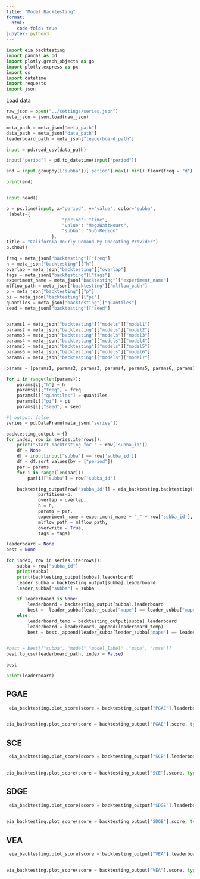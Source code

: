 ```yaml
---
title: "Model Backtesting"
format:
  html:
    code-fold: true
jupyter: python3
---
```



```python
import eia_backtesting
import pandas as pd
import plotly.graph_objects as go
import plotly.express as px
import os
import datetime
import requests
import json
```


Load data

```python
raw_json = open("../settings/series.json")
meta_json = json.load(raw_json)

meta_path = meta_json["meta_path"]
data_path = meta_json["data_path"]
leaderboard_path = meta_json["leaderboard_path"]

input = pd.read_csv(data_path)

input["period"] = pd.to_datetime(input["period"])

end = input.groupby(['subba'])['period'].max().min().floor(freq = "d") - datetime.timedelta(hours = 1)

print(end)


input.head()
```



```python
p = px.line(input, x="period", y="value", color="subba",
 labels={
                     "period": "Time",
                     "value": "MegaWattHours",
                     "subba": "Sub-Region"
                 },
title = "California Hourly Demand By Operating Provider")
p.show()
```




```python

freq = meta_json["backtesting"]["freq"]
h = meta_json["backtesting"]["h"]
overlap = meta_json["backtesting"]["overlap"]
tags = meta_json["backtesting"]["tags"]
experiment_name = meta_json["backtesting"]["experiment_name"]
mlflow_path = meta_json["backtesting"]["mlflow_path"]
p = meta_json["backtesting"]["p"]
pi = meta_json["backtesting"]["pi"]
quantiles = meta_json["backtesting"]["quantiles"]
seed = meta_json["backtesting"]["seed"]


params1 = meta_json["backtesting"]["models"]["model1"]
params2 = meta_json["backtesting"]["models"]["model2"]
params3 = meta_json["backtesting"]["models"]["model3"]
params4 = meta_json["backtesting"]["models"]["model4"]
params5 = meta_json["backtesting"]["models"]["model5"]
params6 = meta_json["backtesting"]["models"]["model6"]
params7 = meta_json["backtesting"]["models"]["model7"]

params = [params1, params2, params3, params4, params5, params6, params7]

for i in range(len(params)):
    params[i]["h"] = h
    params[i]["freq"] = freq
    params[i]["quantiles"] = quantiles
    params[i]["pi"] = pi
    params[i]["seed"] = seed
```


```python
#| output: false
series = pd.DataFrame(meta_json["series"])

backtesting_output = {}
for index, row in series.iterrows():
    print("Start backtesting for " + row['subba_id'])
    df = None
    df = input[input["subba"] == row['subba_id']]
    df = df.sort_values(by = ["period"])
    par = params
    for i in range(len(par)):
        par[i]["subba"] = row['subba_id']

    backtesting_output[row['subba_id']] = eia_backtesting.backtesting(input = df, 
            partitions=p, 
            overlap = overlap, 
            h = h, 
            params = par,
            experiment_name = experiment_name + "_" + row['subba_id'],
            mlflow_path = mlflow_path,
            overwrite = True,
            tags = tags)


```

```python

leaderboard = None
best = None

for index, row in series.iterrows():
    subba = row["subba_id"]
    print(subba)
    print(backtesting_output[subba].leaderboard)
    leader_subba = backtesting_output[subba].leaderboard
    leader_subba["subba"] = subba

    if leaderboard is None:
        leaderboard = backtesting_output[subba].leaderboard
        best =  leader_subba[leader_subba["mape"] == leader_subba["mape"].min()]
    else:
        leaderboard_temp = backtesting_output[subba].leaderboard
        leaderboard = leaderboard._append(leaderboard_temp)
        best = best._append(leader_subba[leader_subba["mape"] == leader_subba["mape"].min()])

    
#best = best[["subba", "model","model_label" ,"mape", "rmse"]] 
best.to_csv(leaderboard_path, index = False)   

best
```



```python

print(leaderboard)
```



## PGAE
```python
 eia_backtesting.plot_score(score = backtesting_output["PGAE"].leaderboard, type = "box")
    
```


```python
eia_backtesting.plot_score(score = backtesting_output["PGAE"].score, type = "line")
```

## SCE
```python
 eia_backtesting.plot_score(score = backtesting_output["SCE"].leaderboard, type = "box")
    
```


```python
eia_backtesting.plot_score(score = backtesting_output["SCE"].score, type = "line")
```

## SDGE
```python
 eia_backtesting.plot_score(score = backtesting_output["SDGE"].leaderboard, type = "box")
    
```


```python
eia_backtesting.plot_score(score = backtesting_output["SDGE"].score, type = "line")
```

## VEA
```python
 eia_backtesting.plot_score(score = backtesting_output["VEA"].leaderboard, type = "box")
    
```


```python
eia_backtesting.plot_score(score = backtesting_output["VEA"].score, type = "line")
```

